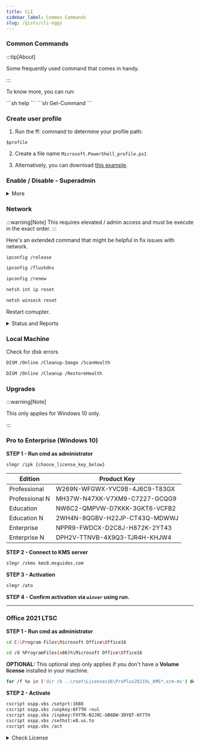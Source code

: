 ```yaml
---
title: CLI
sidebar_label: Common Commands
slug: /gists/cli-eggs
---
```


### Common Commands

:::tip[About]

Some frequently used command that comes in handy.

:::

To know more, you can run:

<Tabs groupId="command-line-interface">
  <TabItem value="cmd" label="cmd">
    ```sh
    help
    ```
  </TabItem>
  <TabItem value="pwsh" label="powershell">
    ```sh
    Get-Command
    ```
  </TabItem>
</Tabs>

### Create user profile
1. Run the ff: command to determine your profile path:

```
$profile
```


2. Create a file name ``Microsoft.PowerShell_profile.ps1``

3. Alternatively, you can download [this example](/files/example_profile_01.ps1).



### Enable / Disable - Superadmin

<details>
<summary>More</summary>
```sh
Net user administrator /active:yes
```

```sh
Net user administrator /active:no
```
</details>



### Network
:::warning[Note]
This requires elevated / admin access and must be execute in the exact order.
:::


Here's an extended command that might be helpful in fix issues with network.
```sh
ipconfig /release
```
```sh
ipconfig /flushdns
```
```sh
ipconfig /renew
```
```sh
netsh int ip reset
```
```sh
netsh winsock reset
```
Restart comupter.

<details>

<summary>Status and Reports</summary>

```sh
netsh interface show interface
```
```sh
netsh wlan show wlanreport
```
```sh
netsh interface ip show dnsservers
```

</details>




### Local Machine

Check for disk errors

```sh
DISM /Online /Cleanup-Image /ScanHealth
```

```sh
DISM /Online /Cleanup /RestoreHealth
```



### Upgrades



:::warning[Note]

This only applies for Windows 10 only.

:::

### Pro to Enterprise (Windows 10)

**STEP 1 -  Run cmd as administrator**

```sh
slmgr /ipk {choose_license_key_below}
```
|Edition|Product Key|
|-------|------------|
|Professional|W269N-WFGWX-YVC9B-4J6C9-T83GX|
|Professional N|MH37W-N47XK-V7XM9-C7227-GCQG9|
|Education|NW6C2-QMPVW-D7KKK-3GKT6-VCFB2|
|Education N|2WH4N-8QGBV-H22JP-CT43Q-MDWWJ|
|Enterprise|NPPR9-FWDCX-D2C8J-H872K-2YT43|
|Enterprise N|DPH2V-TTNVB-4X9Q3-TJR4H-KHJW4|


**STEP 2 - Connect to KMS server**

```sh
slmgr /skms kms8.msguides.com
```
**STEP 3 - Activation**

```sh
slmgr /ato
```
**STEP 4 - Confirm activation via ```winver``` using run.**

---

### Office 2021 LTSC



**STEP 1 - Run cmd as administrator**
```sh
cd C:\Program Files\Microsoft Office\Office16
```

```sh
cd /d %ProgramFiles(x86)%\Microsoft Office\Office16
```

**OPTIONAL:** This optional step only applies if you don't have a **Volume license** installed in your machine.

```sh
for /f %x in ('dir /b ..\root\Licenses16\ProPlus2021VL_KMS*.xrm-ms') do cscript ospp.vbs /inslic:"..\root\Licenses16\%x"
```

**STEP 2 - Activate**

```sh
cscript ospp.vbs /setprt:1688
cscript ospp.vbs /unpkey:6F7TH >nul
cscript ospp.vbs /inpkey:FXYTK-NJJ8C-GB6DW-3DYQT-6F7TH
cscript ospp.vbs /sethst:e8.us.to
cscript ospp.vbs /act
```


<details>
<summary>Check License</summary>

For OEM.

```sh
wmic path softwarelicensingservice get OA3xOriginalProductKey
```

* For Volumes. Check Host.
```sh
slmgr.vbs /dli
```
* Disable KMS host caching:
```sh
slmgr.vbs /ckhc
```
* Enable KMS host cahing:

```sh
slmgr.vbs /skhc
```
</details>

